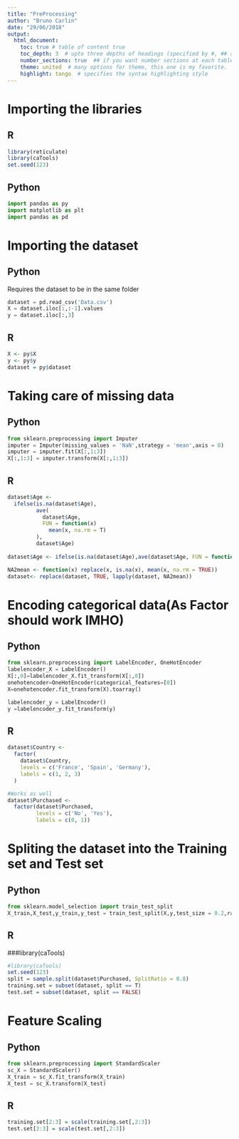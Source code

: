 ---
title: "PreProcessing"
author: "Bruno Carlin"
date: "29/06/2018"
output:
  html_document:
    toc: true # table of content true
    toc_depth: 3  # upto three depths of headings (specified by #, ## and ###)
    number_sections: true  ## if you want number sections at each table header
    theme: united  # many options for theme, this one is my favorite.
    highlight: tango  # specifies the syntax highlighting style
---

# Importing the libraries

## R
```{r}
library(reticulate)
library(caTools)
set.seed(123)
```


## Python
```{python pYTHON}

import pandas as py
import matplotlib as plt
import pandas as pd

``` 

# Importing the dataset

## Python

Requires the dataset to be in the same folder
```{python}
dataset = pd.read_csv('Data.csv')
X = dataset.iloc[:,:-1].values
y = dataset.iloc[:,3]
```

## R
```{r, echo=FALSE, background= T}


X <- py$X
y <- py$y
dataset = py$dataset
```



# Taking care of missing data

## Python
```{python Python method }
from sklearn.preprocessing import Imputer
imputer = Imputer(missing_values = 'NaN',strategy = 'mean',axis = 0)
imputer = imputer.fit(X[:,1:3])
X[:,1:3] = imputer.transform(X[:,1:3])
```

## R
```{r R Method}

dataset$Age <-
  ifelse(is.na(dataset$Age),
         ave(
           dataset$Age,
           FUN = function(x)
             mean(x, na.rm = T)
         ),
         dataset$Age)
         
dataset$Age <- ifelse(is.na(dataset$Age),ave(dataset$Age, FUN = function(x) mean(x, na.rm = T)),dataset$Age)

NA2mean <- function(x) replace(x, is.na(x), mean(x, na.rm = TRUE))
dataset<- replace(dataset, TRUE, lapply(dataset, NA2mean))
```


# Encoding categorical data(As Factor should work IMHO)

## Python
```{python}
from sklearn.preprocessing import LabelEncoder, OneHotEncoder
labelencoder_X = LabelEncoder()
X[:,0]=labelencoder_X.fit_transform(X[:,0])
onehotencoder=OneHotEncoder(categorical_features=[0])
X=onehotencoder.fit_transform(X).toarray()

labelencoder_y = LabelEncoder()
y =labelencoder_y.fit_transform(y)
```

## R

```{r}
dataset$Country <-
  factor(
    dataset$Country,
    levels = c('France', 'Spain', 'Germany'),
    labels = c(1, 2, 3)
  )

#Works as well
dataset$Purchased <-
  factor(dataset$Purchased,
         levels = c('No', 'Yes'),
         labels = c(0, 1))
```

# Spliting the dataset into the Training set and Test set

## Python

```{python}
from sklearn.model_selection import train_test_split
X_train,X_test,y_train,y_test = train_test_split(X,y,test_size = 0.2,random_state = 0)
```

## R

###library(caTools)

```{r}
#library(caTools)
set.seed(123)
split = sample.split(dataset$Purchased, SplitRatio = 0.8)
training.set = subset(dataset, split == T)
test.set = subset(dataset, split == FALSE)
```




# Feature Scaling

## Python

```{python}
from sklearn.preprocessing import StandardScaler
sc_X = StandardScaler()
X_train = sc_X.fit_transform(X_train)
X_test = sc_X.transform(X_test)
```

## R

```{r}
training.set[2:3] = scale(training.set[,2:3])
test.set[2:3] = scale(test.set[,2:3])
```













